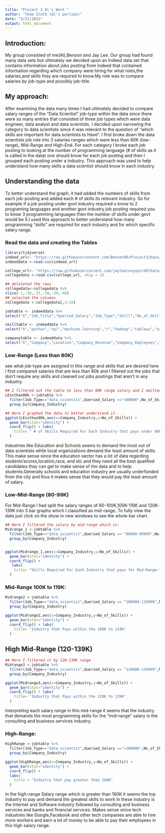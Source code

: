 ---
title: "Project 3 Al's Work "
author: "Team Sloth (Al's portion)"
date: "3/21/2022"
output: html_document
---

## Introduction: 
 My group consisted of me(Al),Benson and Jay Lee. Our group had found many data sets but ultimately we decided upon an Indeed data set that contains information about jobs posting from Indeed that contained information regarding which company were hiring for what roles,the salaries,and skills they are required to know.My role was to compare salaries by job-type and possibly job-title. 
 
 
## My approach: 
 After examining the data many times I had ultimately decided to compare salary ranges of the "Data Scientist" job-type within the data since there were so many entries that consisted of three job types which were data engineer, data analyst and data scientists. I decided upon narrowing the category to data scientists since it was relevant to the question of "which skills are important for data scientists to Have". I first broke down the data scientists job role into 3 salaries ranges which were less than 80K (low-range), Mid-Range and High-End. For each category I broke each job posting to looking at the number of programming language (# of skills as it is called in the data) one should know for each job posting and then I grouped each posting under a industry. This approach was used to help understand how many skills a data scientist should know in each industry. 
 

## Understanding the data
 To better understand the graph, it had added the numbers of skills from each job-posting and added each # of skills its relevant industry. So for example if a job posting under govt industry required u know to 2 programing languages and another govt industry job posting required you to know 3 programming languages then the number of skills under govt would be 5.I used this approach to better understand how many programming "skills" are required for each industry and for which specific salary range. 



### Read the data and creating the Tables

```{r cars}
library(tidyverse)
indeed_url<- "https://raw.githubusercontent.com/Benson90/Project3/main/indeed_job_dataset.csv"
indeeddata <-read.csv(indeed_url)

college_url<- "https://raw.githubusercontent.com/jayleecunysps/607data/main/tabn322.csv"
collegedata <-read.csv(college_url, skip = 1)

## deleleted the rows
collegedata<-collegedata %>% 
slice(-1,-36,-37,-38,-39,-40)
## selected the columns 
collegedata <-collegedata[,1:19]
```

```{r clean, echo=FALSE}


jobtable <- indeeddata %>%
select("X","Job_Title","Queried_Salary","Job_Type","Skill","No_of_Skills","Company","Company_Industry")

skilltable <- indeeddata %>%
select("X","python","sql","machine.learning","r","hadoop","tableau","sas","spark","java","Others")

companytable <- indeeddata %>%
select("X","Company","Location","Company_Revenue","Company_Employees","Consulting.and.Business.Services","Internet.and.Software","Banks.and.Financial.Services","Health.Care","Insurance","Other_industries")


```



### Low-Range (Less than 80K)
see what job-type are assigned in this range and skills that are desired here I first compared salaries that are less than 80k and I filtered out the jobs that don't require any skills and cleaned out jobs postings that aren't in any industry. 

```{r}
## I filtered out the table to less than 80K range salary and I omitted the empty data sets.
LEssthan80k <-jobtable %>%
  filter(Job_Type=="data_scientist",Queried_Salary =="<80000",No_of_Skills != "0",Company_Industry !="") %>%
  group_by(Company_Industry)

## Here I graphed the data to better understand it.. .
ggplot(LEssthan80k,aes(x=Company_Industry,y=No_of_Skills)) +
  geom_bar(stat="identity") +
  coord_flip() + labs(
    title= " # of Skills Required For Each Industry that pays under 80k"
  )
```

Industries like Education and Schools seems to demand the most out of data scientists while local organizations demand the least amount of skills. This make sense since the education sector has a lot of data regarding students'scores,location,race, and etc and they need all the best qualified candidates they can get to make sense of the data and to help students.Generally schools and education industry are usually underfunded from the city and thus it makes sense that they would pay the least amount of salary. 



### Low-Mid-Range (80-99K)
 For Mid-Range I had split the salary ranges of 80-100K,100K-119K and 120K-139K into 3 bar graphs which I classified as mid-range. To fully view the data just click on the show in new windows to see the whole bar chart.

```{r}
## Here I filtered the salary by mid-range which is: 
Midrange_1 <-jobtable %>%
  filter(Job_Type=="data_scientist",Queried_Salary == "80000-99999",No_of_Skills != "0",Company_Industry !="") %>%
  group_by(Company_Industry)


ggplot(Midrange_1,aes(x=Company_Industry,y=No_of_Skills)) +
  geom_bar(stat="identity") +
  coord_flip() +
   labs(
    title= "Skills Required For Each Industry that pays for Mid-Range-Industry"
  )
```


### Mid-Range 100K to 119K: 

```{r}
Midrange2 <-jobtable %>%
  filter(Job_Type=="data_scientist",Queried_Salary == "100000-119999",No_of_Skills != "0",Company_Industry !="") %>%
  group_by(Company_Industry)

ggplot(Midrange2,aes(x=Company_Industry,y=No_of_Skills)) +
  geom_bar(stat="identity") +
  coord_flip() + labs(
    title= "Industry that Pays within the 100K to 119K"
  )

```

## High Mid-Range (120-139K)

```{r}
## Here I filtered it by 120-139K range
Midrange3 <-jobtable %>%
  filter(Job_Type=="data_scientist",Queried_Salary == "120000-139999",No_of_Skills != "0",Company_Industry !="") %>%
  group_by(Company_Industry)

ggplot(Midrange3,aes(x=Company_Industry,y=No_of_Skills)) +
  geom_bar(stat="identity") +
  coord_flip() + labs(
    title= "Industry that Pays within the 120K to 139K"
  )
```


Interpreting each salary range in this mid-range it seems that the industry that demands the most programming skills for the "mid-range" salary is the consulting and business services industry.  


### High-Range: 

```{r}
HighRange <-jobtable %>%
  filter(Job_Type=="data_scientist",Queried_Salary ==">160000",No_of_Skills != "0",Company_Industry !="") %>%
  group_by(Company_Industry)

ggplot(HighRange,aes(x=Company_Industry,y=No_of_Skills)) +
  geom_bar(stat="identity") +
  coord_flip() +
  labs(
    title = "Industry that pay greater than 160K"
  )

```

In the high-range Salary range which is greater than 160K it seems the top industry to pay and demand the greatest skills to work in these industry is the Internet and Software industry followed by consulting and business services and banks and financial services. Makes sense since tech industries like Google,Facebook and other tech companies are able to hire more workers and earn a lot of money to be able to pay their employees in this high salary range. 


